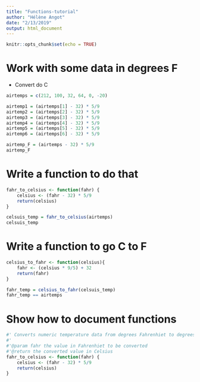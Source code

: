 ```yaml
---
title: "Functions-tutorial"
author: "Hélène Angot"
date: "2/13/2019"
output: html_document
---
```


```r
knitr::opts_chunk$set(echo = TRUE)
```

# Work with some data in degrees F

* Convert do C

```r
airtemps = c(212, 100, 32, 64, 0, -20)

airtemp1 = (airtemps[1] - 32) * 5/9
airtemp2 = (airtemps[2] - 32) * 5/9
airtemp3 = (airtemps[3] - 32) * 5/9
airtemp4 = (airtemps[4] - 32) * 5/9
airtemp5 = (airtemps[5] - 32) * 5/9
airtemp6 = (airtemps[6] - 32) * 5/9
```

```r
airtemp_F = (airtemps - 32) * 5/9
airtemp_F
```

# Write a function to do that

```r
fahr_to_celsius <- function(fahr) {
    celsius <- (fahr - 32) * 5/9
    return(celsius)
}

celsuis_temp = fahr_to_celsius(airtemps)
celsuis_temp
```

# Write a function to go C to F

```r
celsius_to_fahr <- function(celsius){
    fahr <- (celsius * 9/5) + 32
    return(fahr)
}

fahr_temp = celsius_to_fahr(celsuis_temp)
fahr_temp == airtemps
```

# Show how to document functions

```r
#' Converts numeric temperature data from degrees Fahrenhiet to degrees Celsius
#' 
#'@param fahr the value in Fahrenhiet to be converted
#'@return the converted value in Celsius
fahr_to_celsius <- function(fahr) {
    celsius <- (fahr - 32) * 5/9
    return(celsius)
}
```